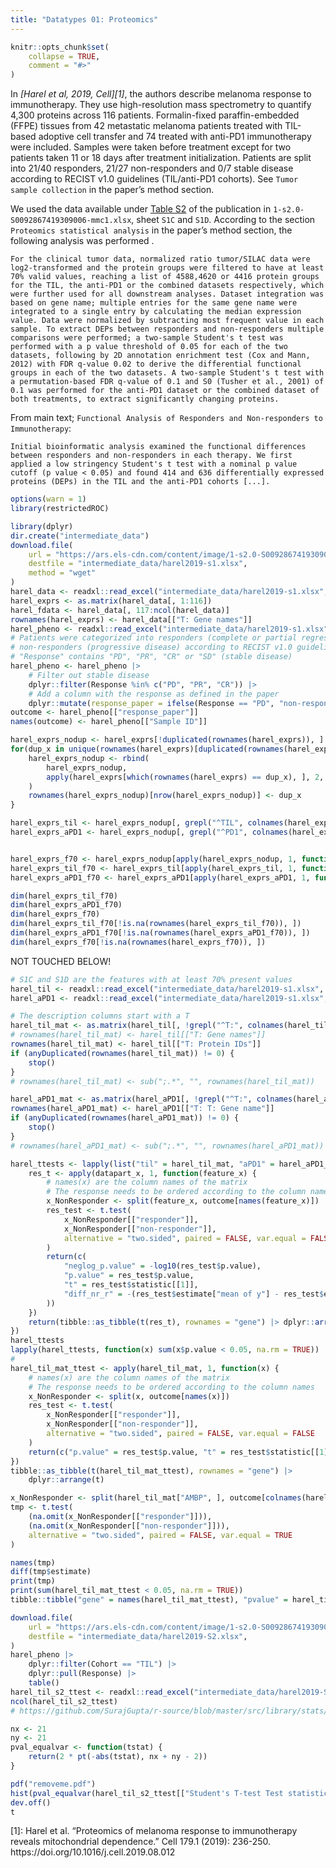 ```yaml
---
title: "Datatypes 01: Proteomics"
---
```


```r
knitr::opts_chunk$set(
    collapse = TRUE,
    comment = "#>"
)
```

In <cite>[Harel et al, 2019, Cell][1]</cite>, the authors describe melanoma response to immunotherapy. They use high-resolution mass spectrometry to quantify 4,300 proteins across 116 patients. Formalin-fixed paraffin-embedded (FFPE) tissues from 42 metastatic melanoma patients treated with TIL-based adoptive cell transfer and 74 treated with anti-PD1 immunotherapy were included. 
Samples were taken before treatment except for two patients taken 11 or 18 days after treatment initialization. Patients are split into 21/40 responders, 21/27 non-responders and 0/7 stable disease according to RECIST v1.0 guidelines (TIL/anti-PD1 cohorts). See ``Tumor sample collection`` in the paper's method section. 

We used the data available under [Table S2](https://www.sciencedirect.com/science/article/pii/S0092867419309006?via%3Dihub#app2) of the publication in ``1-s2.0-S0092867419309006-mmc1.xlsx``, sheet ``S1C`` and ``S1D``.
According to the section ``Proteomics statistical analysis`` in the paper's method section, the following analysis was performed . 

    For the clinical tumor data, normalized ratio tumor/SILAC data were log2-transformed and the protein groups were filtered to have at least 70% valid values, reaching a list of 4588,4620 or 4416 protein groups for the TIL, the anti-PD1 or the combined datasets respectively, which were further used for all downstream analyses. Dataset integration was based on gene name; multiple entries for the same gene name were integrated to a single entry by calculating the median expression value. Data were normalized by subtracting most frequent value in each sample. To extract DEPs between responders and non-responders multiple comparisons were performed; a two-sample Student's t test was performed with a p value threshold of 0.05 for each of the two datasets, following by 2D annotation enrichment test (Cox and Mann, 2012) with FDR q-value 0.02 to derive the differential functional groups in each of the two datasets. A two-sample Student's t test with a permutation-based FDR q-value of 0.1 and S0 (Tusher et al., 2001) of 0.1 was performed for the anti-PD1 dataset or the combined dataset of both treatments, to extract significantly changing proteins. 

From main text; ``Functional Analysis of Responders and Non-responders to Immunotherapy``:

    Initial bioinformatic analysis examined the functional differences between responders and non-responders in each therapy. We first applied a low stringency Student's t test with a nominal p value cutoff (p value < 0.05) and found 414 and 636 differentially expressed proteins (DEPs) in the TIL and the anti-PD1 cohorts [...].



```r
options(warn = 1)
library(restrictedROC)
```

```r
library(dplyr)
dir.create("intermediate_data")
download.file(
    url = "https://ars.els-cdn.com/content/image/1-s2.0-S0092867419309006-mmc1.xlsx",
    destfile = "intermediate_data/harel2019-s1.xlsx",
    method = "wget"
)
harel_data <- readxl::read_excel("intermediate_data/harel2019-s1.xlsx", sheet = "S1B", skip = 1, na = "NaN")
harel_exprs <- as.matrix(harel_data[, 1:116])
harel_fdata <- harel_data[, 117:ncol(harel_data)]
rownames(harel_exprs) <- harel_data[["T: Gene names"]]
harel_pheno <- readxl::read_excel("intermediate_data/harel2019-s1.xlsx", sheet = "S1A", skip = 1, na = "NaN")
# Patients were categorized into responders (complete or partial regression) and
# non-responders (progressive disease) according to RECIST v1.0 guidelines
# "Response" contains "PD", "PR", "CR" or "SD" (stable disease)
harel_pheno <- harel_pheno |>
    # Filter out stable disease
    dplyr::filter(Response %in% c("PD", "PR", "CR")) |>
    # Add a column with the response as defined in the paper
    dplyr::mutate(response_paper = ifelse(Response == "PD", "non-responder", "responder"))
outcome <- harel_pheno[["response_paper"]]
names(outcome) <- harel_pheno[["Sample ID"]]

```
```r
harel_exprs_nodup <- harel_exprs[!duplicated(rownames(harel_exprs)), ]
for(dup_x in unique(rownames(harel_exprs)[duplicated(rownames(harel_exprs))])){
    harel_exprs_nodup <- rbind(
        harel_exprs_nodup, 
        apply(harel_exprs[which(rownames(harel_exprs) == dup_x), ], 2, median, na.rm=TRUE)
    )
    rownames(harel_exprs_nodup)[nrow(harel_exprs_nodup)] <- dup_x
}
```
```r
harel_exprs_til <- harel_exprs_nodup[, grepl("^TIL", colnames(harel_exprs_nodup))]
harel_exprs_aPD1 <- harel_exprs_nodup[, grepl("^PD1", colnames(harel_exprs_nodup))]


harel_exprs_f70 <- harel_exprs_nodup[apply(harel_exprs_nodup, 1, function(x) sum(!is.na(x))) < 0.7 * ncol(harel_exprs_nodup), ]
harel_exprs_til_f70 <- harel_exprs_til[apply(harel_exprs_til, 1, function(x) sum(!is.na(x))) < 0.7 * ncol(harel_exprs_til), ]
harel_exprs_aPD1_f70 <- harel_exprs_aPD1[apply(harel_exprs_aPD1, 1, function(x) sum(!is.na(x))) < 0.7 * ncol(harel_exprs_aPD1), ]

dim(harel_exprs_til_f70)
dim(harel_exprs_aPD1_f70)
dim(harel_exprs_f70)
dim(harel_exprs_til_f70[!is.na(rownames(harel_exprs_til_f70)), ])
dim(harel_exprs_aPD1_f70[!is.na(rownames(harel_exprs_aPD1_f70)), ])
dim(harel_exprs_f70[!is.na(rownames(harel_exprs_f70)), ])
```


NOT TOUCHED BELOW!
```r
# S1C and S1D are the features with at least 70% present values
harel_til <- readxl::read_excel("intermediate_data/harel2019-s1.xlsx", sheet = "S1C", skip = 1, na = "NaN")
harel_aPD1 <- readxl::read_excel("intermediate_data/harel2019-s1.xlsx", sheet = "S1D", skip = 1, na = "NaN")

# The description columns start with a T
harel_til_mat <- as.matrix(harel_til[, !grepl("^T:", colnames(harel_til))])
# rownames(harel_til_mat) <- harel_til[["T: Gene names"]]
rownames(harel_til_mat) <- harel_til[["T: Protein IDs"]]
if (anyDuplicated(rownames(harel_til_mat)) != 0) {
    stop()
}
# rownames(harel_til_mat) <- sub(";.*", "", rownames(harel_til_mat))

harel_aPD1_mat <- as.matrix(harel_aPD1[, !grepl("^T:", colnames(harel_aPD1))])
rownames(harel_aPD1_mat) <- harel_aPD1[["T: T: Gene name"]]
if (anyDuplicated(rownames(harel_aPD1_mat)) != 0) {
    stop()
}
# rownames(harel_aPD1_mat) <- sub(";.*", "", rownames(harel_aPD1_mat))
```

```r
harel_ttests <- lapply(list("til" = harel_til_mat, "aPD1" = harel_aPD1_mat), function(datapart_x) {
    res_t <- apply(datapart_x, 1, function(feature_x) {
        # names(x) are the column names of the matrix
        # The response needs to be ordered according to the column names
        x_NonResponder <- split(feature_x, outcome[names(feature_x)])
        res_test <- t.test(
            x_NonResponder[["responder"]],
            x_NonResponder[["non-responder"]],
            alternative = "two.sided", paired = FALSE, var.equal = FALSE
        )
        return(c(
            "neglog_p.value" = -log10(res_test$p.value),
            "p.value" = res_test$p.value,
            "t" = res_test$statistic[[1]],
            "diff_nr_r" = -(res_test$estimate["mean of y"] - res_test$estimate["mean of x"])[[1]]
        ))
    })
    return(tibble::as_tibble(t(res_t), rownames = "gene") |> dplyr::arrange(diff_nr_r))
})
harel_ttests
lapply(harel_ttests, function(x) sum(x$p.value < 0.05, na.rm = TRUE))
#
harel_til_mat_ttest <- apply(harel_til_mat, 1, function(x) {
    # names(x) are the column names of the matrix
    # The response needs to be ordered according to the column names
    x_NonResponder <- split(x, outcome[names(x)])
    res_test <- t.test(
        x_NonResponder[["responder"]],
        x_NonResponder[["non-responder"]],
        alternative = "two.sided", paired = FALSE, var.equal = FALSE
    )
    return(c("p.value" = res_test$p.value, "t" = res_test$statistic[[1]]))
})
tibble::as_tibble(t(harel_til_mat_ttest), rownames = "gene") |>
    dplyr::arrange(t)

x_NonResponder <- split(harel_til_mat["AMBP", ], outcome[colnames(harel_til_mat)])
tmp <- t.test(
    (na.omit(x_NonResponder[["responder"]])),
    (na.omit(x_NonResponder[["non-responder"]])),
    alternative = "two.sided", paired = FALSE, var.equal = TRUE
)

names(tmp)
diff(tmp$estimate)
print(tmp)
print(sum(harel_til_mat_ttest < 0.05, na.rm = TRUE))
tibble::tibble("gene" = names(harel_til_mat_ttest), "pvalue" = harel_til_mat_ttest)
```




```r
download.file(
    url = "https://ars.els-cdn.com/content/image/1-s2.0-S0092867419309006-mmc2.xlsx",
    destfile = "intermediate_data/harel2019-S2.xlsx",
)
harel_pheno |>
    dplyr::filter(Cohort == "TIL") |>
    dplyr::pull(Response) |>
    table()
harel_til_s2_ttest <- readxl::read_excel("intermediate_data/harel2019-S2.xlsx", sheet = "S2A", skip = 1, na = "NaN")
ncol(harel_til_s2_ttest)
# https://github.com/SurajGupta/r-source/blob/master/src/library/stats/R/t.test.R

nx <- 21
ny <- 21
pval_equalvar <- function(tstat) {
    return(2 * pt(-abs(tstat), nx + ny - 2))
}

pdf("removeme.pdf")
hist(pval_equalvar(harel_til_s2_ttest[["Student's T-test Test statistic R_NR"]]))
dev.off()
t
```

[1]: Harel et al. "Proteomics of melanoma response to immunotherapy reveals mitochondrial dependence." Cell 179.1 (2019): 236-250. https://doi.org/10.1016/j.cell.2019.08.012
